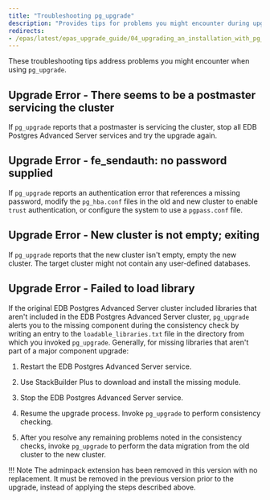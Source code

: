 ```yaml
---
title: "Troubleshooting pg_upgrade"
description: "Provides tips for problems you might encounter during upgrade"
redirects:
- /epas/latest/epas_upgrade_guide/04_upgrading_an_installation_with_pg_upgrade/05_pg_upgrade_troubleshooting/
---
```


These troubleshooting tips address problems you might encounter when using `pg_upgrade`.

## Upgrade Error - There seems to be a postmaster servicing the cluster

If `pg_upgrade` reports that a postmaster is servicing the cluster, stop all EDB Postgres Advanced Server services and try the upgrade again.

## Upgrade Error - fe_sendauth: no password supplied

If `pg_upgrade` reports an authentication error that references a missing password, modify the `pg_hba.conf` files in the old and new cluster to enable `trust` authentication, or configure the system to use a `pgpass.conf` file.

## Upgrade Error - New cluster is not empty; exiting

If `pg_upgrade` reports that the new cluster isn't empty, empty the new cluster. The target cluster might not contain any user-defined databases.

## Upgrade Error - Failed to load library

If the original EDB Postgres Advanced Server cluster included libraries that aren't included in the EDB Postgres Advanced Server cluster, `pg_upgrade` alerts you to the missing component during the consistency check by writing an entry to the `loadable_libraries.txt` file in the directory from which you invoked `pg_upgrade`. Generally, for missing libraries that aren't part of a major component upgrade:

1.  Restart the EDB Postgres Advanced Server service.

2.  Use StackBuilder Plus to download and install the missing module. 

3.  Stop the EDB Postgres Advanced Server service.

4.  Resume the upgrade process. Invoke `pg_upgrade` to perform consistency checking.

4.  After you resolve any remaining problems noted in the consistency checks, invoke `pg_upgrade` to perform the data migration from the old cluster to the new cluster.

!!! Note
    The adminpack extension has been removed in this version with no replacement. It must be removed in the previous version prior to the upgrade, instead of applying the steps described above.
